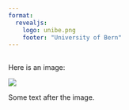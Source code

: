 ```yaml
---
format:
  revealjs:
    logo: unibe.png
    footer: "University of Bern"
---
```


## {.center}

Here is an image:

![](unibe.png){.r-stretch}

Some text after the image.